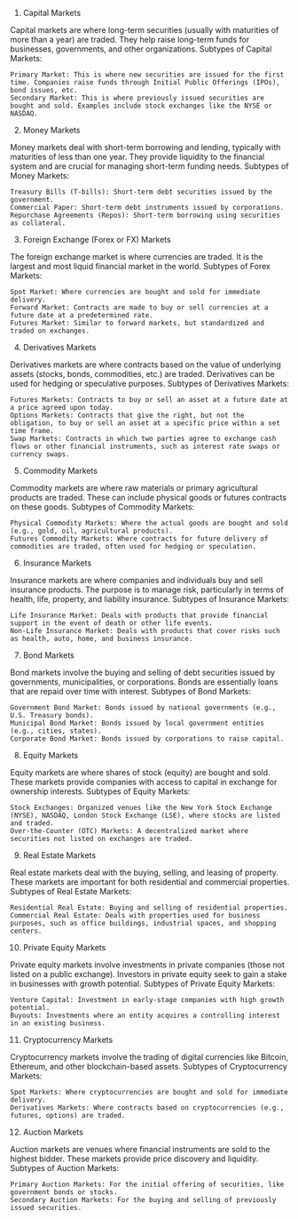 

1. Capital Markets

Capital markets are where long-term securities (usually with maturities of more than a year) are traded. They help raise long-term funds for businesses, governments, and other organizations.
Subtypes of Capital Markets:

    Primary Market: This is where new securities are issued for the first time. Companies raise funds through Initial Public Offerings (IPOs), bond issues, etc.
    Secondary Market: This is where previously issued securities are bought and sold. Examples include stock exchanges like the NYSE or NASDAQ.

2. Money Markets

Money markets deal with short-term borrowing and lending, typically with maturities of less than one year. They provide liquidity to the financial system and are crucial for managing short-term funding needs.
Subtypes of Money Markets:

    Treasury Bills (T-bills): Short-term debt securities issued by the government.
    Commercial Paper: Short-term debt instruments issued by corporations.
    Repurchase Agreements (Repos): Short-term borrowing using securities as collateral.

3. Foreign Exchange (Forex or FX) Markets

The foreign exchange market is where currencies are traded. It is the largest and most liquid financial market in the world.
Subtypes of Forex Markets:

    Spot Market: Where currencies are bought and sold for immediate delivery.
    Forward Market: Contracts are made to buy or sell currencies at a future date at a predetermined rate.
    Futures Market: Similar to forward markets, but standardized and traded on exchanges.

4. Derivatives Markets

Derivatives markets are where contracts based on the value of underlying assets (stocks, bonds, commodities, etc.) are traded. Derivatives can be used for hedging or speculative purposes.
Subtypes of Derivatives Markets:

    Futures Markets: Contracts to buy or sell an asset at a future date at a price agreed upon today.
    Options Markets: Contracts that give the right, but not the obligation, to buy or sell an asset at a specific price within a set time frame.
    Swap Markets: Contracts in which two parties agree to exchange cash flows or other financial instruments, such as interest rate swaps or currency swaps.

5. Commodity Markets

Commodity markets are where raw materials or primary agricultural products are traded. These can include physical goods or futures contracts on these goods.
Subtypes of Commodity Markets:

    Physical Commodity Markets: Where the actual goods are bought and sold (e.g., gold, oil, agricultural products).
    Futures Commodity Markets: Where contracts for future delivery of commodities are traded, often used for hedging or speculation.

6. Insurance Markets

Insurance markets are where companies and individuals buy and sell insurance products. The purpose is to manage risk, particularly in terms of health, life, property, and liability insurance.
Subtypes of Insurance Markets:

    Life Insurance Market: Deals with products that provide financial support in the event of death or other life events.
    Non-Life Insurance Market: Deals with products that cover risks such as health, auto, home, and business insurance.

7. Bond Markets

Bond markets involve the buying and selling of debt securities issued by governments, municipalities, or corporations. Bonds are essentially loans that are repaid over time with interest.
Subtypes of Bond Markets:

    Government Bond Market: Bonds issued by national governments (e.g., U.S. Treasury bonds).
    Municipal Bond Market: Bonds issued by local government entities (e.g., cities, states).
    Corporate Bond Market: Bonds issued by corporations to raise capital.

8. Equity Markets

Equity markets are where shares of stock (equity) are bought and sold. These markets provide companies with access to capital in exchange for ownership interests.
Subtypes of Equity Markets:

    Stock Exchanges: Organized venues like the New York Stock Exchange (NYSE), NASDAQ, London Stock Exchange (LSE), where stocks are listed and traded.
    Over-the-Counter (OTC) Markets: A decentralized market where securities not listed on exchanges are traded.

9. Real Estate Markets

Real estate markets deal with the buying, selling, and leasing of property. These markets are important for both residential and commercial properties.
Subtypes of Real Estate Markets:

    Residential Real Estate: Buying and selling of residential properties.
    Commercial Real Estate: Deals with properties used for business purposes, such as office buildings, industrial spaces, and shopping centers.

10. Private Equity Markets

Private equity markets involve investments in private companies (those not listed on a public exchange). Investors in private equity seek to gain a stake in businesses with growth potential.
Subtypes of Private Equity Markets:

    Venture Capital: Investment in early-stage companies with high growth potential.
    Buyouts: Investments where an entity acquires a controlling interest in an existing business.

11. Cryptocurrency Markets

Cryptocurrency markets involve the trading of digital currencies like Bitcoin, Ethereum, and other blockchain-based assets.
Subtypes of Cryptocurrency Markets:

    Spot Markets: Where cryptocurrencies are bought and sold for immediate delivery.
    Derivatives Markets: Where contracts based on cryptocurrencies (e.g., futures, options) are traded.

12. Auction Markets

Auction markets are venues where financial instruments are sold to the highest bidder. These markets provide price discovery and liquidity.
Subtypes of Auction Markets:

    Primary Auction Markets: For the initial offering of securities, like government bonds or stocks.
    Secondary Auction Markets: For the buying and selling of previously issued securities.

